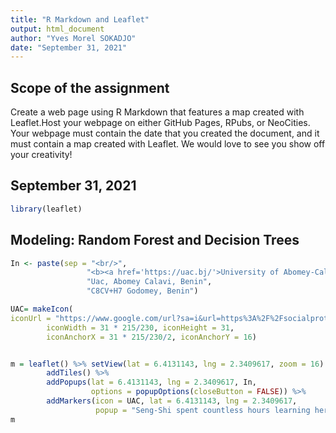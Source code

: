 ```yaml
---
title: "R Markdown and Leaflet"
output: html_document
author: "Yves Morel SOKADJO"
date: "September 31, 2021"
---
```


Scope of the assignment
-----
Create a web page using R Markdown that features a map created with Leaflet.Host your webpage on either GitHub Pages, RPubs, or NeoCities. Your webpage must contain the date that you created the document, and it must contain a map created with Leaflet. We would love to see you show off your creativity!


September 31, 2021
----
```r
library(leaflet)
```

Modeling: Random Forest and Decision Trees
------
```r

In <- paste(sep = "<br/>",
                 "<b><a href='https://uac.bj/'>University of Abomey-Calavi</a></b>",
                 "Uac, Abomey Calavi, Benin",
                 "C8CV+H7 Godomey, Benin")

UAC= makeIcon(
iconUrl = "https://www.google.com/url?sa=i&url=https%3A%2F%2Fsocialprotection.org%2Fconnect%2Fstakeholders%2Funiversit%25C3%25A9-dabomey-calavi&psig=AOvVaw2Q9WbziQAJrDqTA-dyUWH9&ust=1641983971503000&source=images&cd=vfe&ved=0CAsQjRxqFwoTCLCw9o3BqfUCFQAAAAAdAAAAABAD",
        iconWidth = 31 * 215/230, iconHeight = 31,
        iconAnchorX = 31 * 215/230/2, iconAnchorY = 16)


m = leaflet() %>% setView(lat = 6.4131143, lng = 2.3409617, zoom = 16) %>%
        addTiles() %>%
        addPopups(lat = 6.4131143, lng = 2.3409617, In, 
                  options = popupOptions(closeButton = FALSE)) %>%
        addMarkers(icon = UAC, lat = 6.4131143, lng = 2.3409617, 
                   popup = "Seng-Shi spent countless hours learning here!")
m
```

